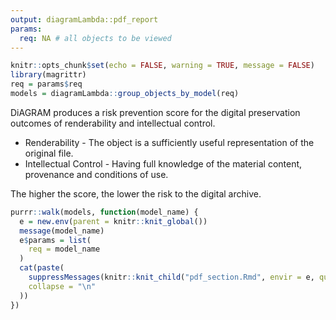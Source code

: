```yaml
---
output: diagramLambda::pdf_report
params:
  req: NA # all objects to be viewed
---
```


```r
knitr::opts_chunk$set(echo = FALSE, warning = TRUE, message = FALSE)
library(magrittr)
req = params$req
models = diagramLambda::group_objects_by_model(req)
```

DiAGRAM produces a risk prevention score for the digital preservation outcomes of renderability and intellectual control.

* Renderability - The object is a sufficiently useful representation of the original file.
* Intellectual Control - Having full knowledge of the material content, provenance and conditions of use.

The higher the score, the lower the risk to the digital archive.

```r
purrr::walk(models, function(model_name) {
  e = new.env(parent = knitr::knit_global())
  message(model_name)
  e$params = list(
    req = model_name
  )
  cat(paste(
    suppressMessages(knitr::knit_child("pdf_section.Rmd", envir = e, quiet = TRUE)),
    collapse = "\n"
  ))
})
```

